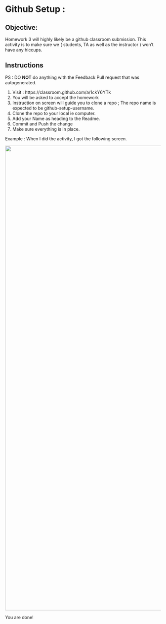 # Github Setup :

## Objective:

Homework 3 will highly likely be a github classroom submission. This activity is to make sure we ( students, TA as well as the instructor ) won't have any hiccups.

## Instructions

PS : DO **NOT** do anything with the Feedback Pull request that was autogenerated. 

1. Visit : https://classroom.github.com/a/1ckY6YTk
2. You will be asked to accept the homework
3. Instruction on screen will guide you to clone a repo ; The repo name is expected to be github-setup-username.
4. Clone the repo to your local ie computer. 
5. Add your Name as heading to the Readme.
6. Commit and Push the change
7. Make sure everything is in place. 

Example : When I did the activity, I got the following screen. 

<img src = "images/Expected Screen.png" width="1500">

You are done!